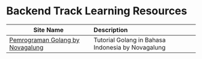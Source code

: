 # Backend Track Learning Resources

| Site Name                                                                          | Description                                       |
| ---------------------------------------------------------------------------------- | :------------------------------------------------ |
| [Pemrograman Golang by Novagalung](https://dasarpemrogramangolang.novalagung.com/) | Tutorial Golang in Bahasa Indonesia by Novagalung |
